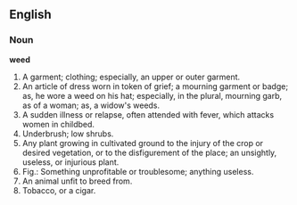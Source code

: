 ==English==

===Noun===

'''weed'''

#A garment; clothing; especially, an upper or outer garment.
#An article of dress worn in token of grief; a mourning garment or badge; as, he wore a weed on his hat; especially, in the plural, mourning garb, as of a woman; as, a widow's weeds.
#A sudden illness or relapse, often attended with fever, which attacks women in childbed.
#Underbrush; low shrubs.
#Any plant growing in cultivated ground to the injury of the crop or desired vegetation, or to the disfigurement of the place; an unsightly, useless, or injurious plant.
#Fig.: Something unprofitable or troublesome; anything useless.
#An animal unfit to breed from.
#Tobacco, or a cigar.